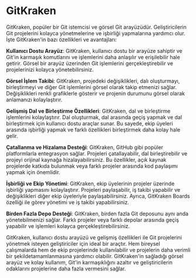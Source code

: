 # GitKraken

GitKraken, popüler bir Git istemcisi ve görsel Git arayüzüdür. Geliştiricilerin Git projelerini kolayca yönetmelerine ve işbirliği yapmalarına yardımcı olur. İşte GitKraken'in bazı özellikleri ve avantajları:

**Kullanıcı Dostu Arayüz**: GitKraken, kullanıcı dostu bir arayüze sahiptir ve Git'in karmaşık komutlarını ve işlemlerini daha anlaşılır ve erişilebilir hale getirir. Görsel bir arayüz üzerinden Git işlemlerini gerçekleştirebilir ve projelerinizi kolayca yönetebilirsiniz.

**Görsel İşlem Takibi**: GitKraken, projedeki değişiklikleri, dalı oluşturmayı, birleştirmeyi ve diğer Git işlemlerini görsel olarak takip etmenizi sağlar. Değişiklikleri renkli grafiklerle gösterir ve projenin durumunu görsel olarak anlamanızı kolaylaştırır.

**Gelişmiş Dal ve Birleştirme Özellikleri**: GitKraken, dal ve birleştirme işlemlerini kolaylaştırır. Dal oluşturmak, dal arasında geçiş yapmak ve dal birleştirmek için kullanıcı dostu araçlar sunar. Bu sayede, ekip üyeleri arasında işbirliği yapmak ve farklı özellikleri birleştirmek daha kolay hale gelir.

**Çatallanma ve Hizalama Desteği**: GitKraken, GitHub gibi popüler platformlarla entegrasyon sağlar. Projeleri çatallayabilir, dal birleştirebilir ve projeyi orijinal kaynağa hizalayabilirsiniz. Bu özellikler, açık kaynak projelerde katkıda bulunmak veya farklı projeler arasında kod paylaşımı yapmak için önemlidir.

**İşbirliği ve Ekip Yönetimi**: GitKraken, ekip üyelerinin projeler üzerinde işbirliği yapmasını kolaylaştırır. Projeleri paylaşabilir, iş takibi yapabilir ve değişiklikleri diğer ekip üyeleriyle paylaşabilirsiniz. Ayrıca, GitKraken Boards özelliği ile görev yönetimi ve iş takibi yapabilirsiniz.

**Birden Fazla Depo Desteği**: GitKraken, birden fazla Git deposunu aynı anda yönetebilmenizi sağlar. Farklı projeler veya farklı depolar arasında geçiş yapabilir ve işlemleri kolayca gerçekleştirebilirsiniz.

GitKraken, kullanıcı dostu arayüzü ve gelişmiş özellikleri ile Git projelerini yönetmek isteyen geliştiriciler için ideal bir araçtır. Hem bireysel çalışmalarda hem de ekip projelerinde kullanılabilir ve projelerin daha verimli bir şekildetamamlanmasına yardımcı olabilir. GitKraken'in sağladığı görsel arayüz ve kolay kullanım, Git'in karmaşıklığını azaltır ve geliştiricilerin odaklarını projelerine daha fazla vermesini sağlar.